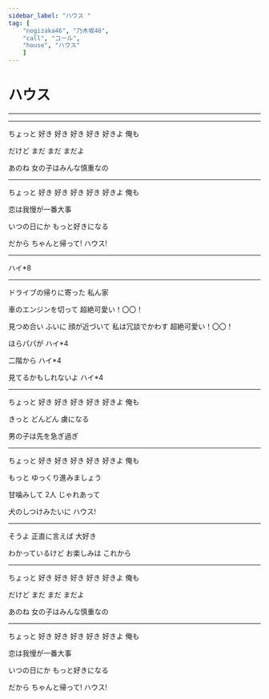 ```yaml
---
sidebar_label: "ハウス "
tag: [
    "nogizaka46", "乃木坂46",
    "call", "コール",
    "house", "ハウス"
    ]
---
```


# ハウス

---

<SpotifyCard id="7ybYoq7gscTWZ3xBMD56EH" />

<YouTubeCard id="pgd7eGyPsXI" />

---

ちょっと 好き <Call>好き</Call> 好き <Call>好き</Call> 好きよ <Call>俺も</Call>

だけど まだ まだ まだよ

あのね 女の子はみんな慎重なの

---

ちょっと 好き <Call>好き</Call> 好き <Call>好き</Call> 好きよ <Call>俺も</Call>

恋は我慢が一番大事

いつの日にか もっと好きになる

だから ちゃんと帰って! ハウス!

---

<Call>ハイ*8</Call>

---

ドライブの帰りに寄った 私ん家

車のエンジンを切って <Call>超絶可愛い！〇〇！</Call>

見つめ合い ふいに 顔が近づいて 私は冗談でかわす <Call>超絶可愛い！〇〇！</Call>

ほらパパが <Call>ハイ*4</Call>

二階から <Call>ハイ*4</Call>

見てるかもしれないよ <Call>ハイ*4</Call>

---

ちょっと 好き <Call>好き</Call> 好き <Call>好き</Call> 好きよ <Call>俺も</Call>

きっと どんどん 虜になる

男の子は先を急ぎ過ぎ

---

ちょっと 好き <Call>好き</Call> 好き <Call>好き</Call> 好きよ <Call>俺も</Call>

もっと ゆっくり進みましょう

甘噛みして 2人 じゃれあって

犬のしつけみたいに ハウス!

---

そうよ 正直に言えば <Call>大好き</Call>

わかっているけど お楽しみは これから

---

ちょっと 好き <Call>好き</Call> 好き <Call>好き</Call> 好きよ <Call>俺も</Call>

だけど まだ まだ まだよ

あのね 女の子はみんな慎重なの

---

ちょっと 好き <Call>好き</Call> 好き <Call>好き</Call> 好きよ <Call>俺も</Call>

恋は我慢が一番大事

いつの日にか もっと好きになる

だから ちゃんと帰って! ハウス!